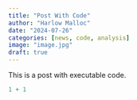 ```yaml
---
title: "Post With Code"
author: "Harlow Malloc"
date: "2024-07-26"
categories: [news, code, analysis]
image: "image.jpg"
draft: true
---
```


This is a post with executable code.

```r
1 + 1
```
